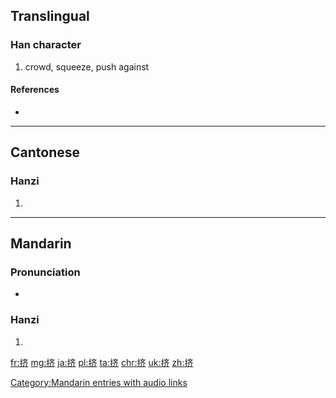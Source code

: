 {{also|擠}}
==Translingual==

===Han character===
{{Han char|rn=64|rad=手|as=06|sn=9|four=|canj=手卜大中 (QYKL)}}

# crowd, squeeze, push against

====References====
* {{Han ref|kx=0431.171|hdz=31875.020|uh=6324|ud=25380}}

----

==Cantonese==

===Hanzi===
{{yue-hanzi|jyut=zai1|y=jai1|tra=擠}}

# {{defn|lang=yue|sort=手06}}

----

==Mandarin==

===Pronunciation===
* {{audio|zh-jǐ.ogg|audio|lang=cmn}}

===Hanzi===
{{cmn-hanzi|tra=擠|pin=[[jǐ]] ([[ji3]]), [[xián]] ([[xian2]])|wg=chi<sup>3</sup>, hsien<sup>2</sup>}}

# {{defn|lang=cmn|sort=手06}}

[[Category:Mandarin entries with audio links]]

[[fr:挤]]
[[mg:挤]]
[[ja:挤]]
[[pl:挤]]
[[ta:挤]]
[[chr:挤]]
[[uk:挤]]
[[zh:挤]]